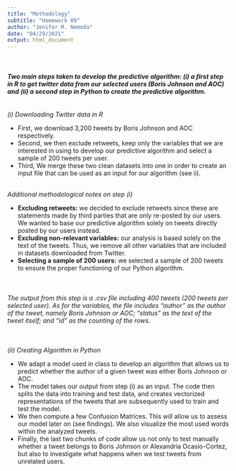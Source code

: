 ```yaml
---
title: "Methodology"
subtitle: "Homework 09"
author: "Jenifer M. Nemoda"
date: "04/29/2021"
output: html_document
---
```

\ \

#### *Two main steps taken to develop the predictive algorithm: (i) a first step in R to get twitter data from our selected users (Boris Johnson and AOC) and (ii) a second step in Python to create the predictive algorithm.*

\ \
*(i) Downloading Twitter data in R*

* First, we download 3,200 tweets by Boris Johnson and AOC respectively. 
* Second, we then exclude retweets, keep only the variables that we are interested in using to develop our predictive algorithm and select a sample of 200 tweets per user.
* Third, We merge these two clean datasets into one in order to create an input file that can be used as an input for our algorithm (see ii). 

\ \
*Additional methodological notes on step (i)*

* **Excluding retweets:** we decided to exclude retweets since these are statements made by third parties that are only re-posted by our users. We wanted to base our predictive algorithm solely on tweets directly posted by our users instead.
* **Excluding non-relevant variables:** our analysis is based solely on the text of the tweets. Thus, we remove all other variables that are included in datasets downloaded from Twitter. 
* **Selecting a sample of 200 users:** we selected a sample of 200 tweets to ensure the proper functioning of our Python algorithm. 

\ \

###### *The output from this step is a .csv file including 400 tweets (200 tweets per selected user). As for the variables, the file includes "author" as the author of the tweet, namely Boris Johnson or AOC; "status" as the text of the tweet itself; and "id" as the counting of the rows.*

\ \
*(ii) Creating Algorithm in Python*

* We adapt a model used in class to develop an algorithm that allows us to predict whether the author of a given tweet was either Boris Johnson or AOC. 
* The model takes our output from step (i) as an input. The code then splits the data into training and test data, and creates vectorized representations of the tweets that are subsequently used to train and test the model.
* We then compute a few Confusion Matrices. This will allow us to assess our model later on (see findings). We also visualize the most used words within the analyzed tweets.
* Finally, the last two chunks of code allow us not only to test manually whether a tweet belongs to Boris Johnson or Alexandria Ocasio-Cortez, but also to investigate what happens when we test tweets from unrelated users. 











